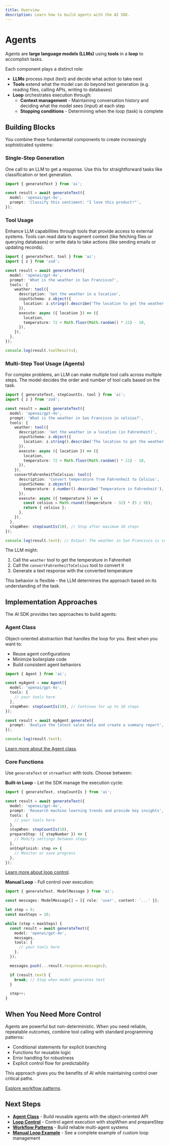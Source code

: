 ```yaml
---
title: Overview
description: Learn how to build agents with the AI SDK.
---
```


# Agents

Agents are **large language models (LLMs)** using **tools** in a **loop** to accomplish tasks.

Each component plays a distinct role:

- **LLMs** process input (text) and decide what action to take next
- **Tools** extend what the model can do beyond text generation (e.g. reading files, calling APIs, writing to databases)
- **Loop** orchestrates execution through:
  - **Context management** - Maintaining conversation history and deciding what the model sees (input) at each step
  - **Stopping conditions** - Determining when the loop (task) is complete

## Building Blocks

You combine these fundamental components to create increasingly sophisticated systems:

### Single-Step Generation

One call to an LLM to get a response. Use this for straightforward tasks like classification or text generation.

```ts
import { generateText } from 'ai';

const result = await generateText({
  model: 'openai/gpt-4o',
  prompt: 'Classify this sentiment: "I love this product!"',
});
```

### Tool Usage

Enhance LLM capabilities through tools that provide access to external systems. Tools can read data to augment context (like fetching files or querying databases) or write data to take actions (like sending emails or updating records).

```ts
import { generateText, tool } from 'ai';
import { z } from 'zod';

const result = await generateText({
  model: 'openai/gpt-4o',
  prompt: 'What is the weather in San Francisco?',
  tools: {
    weather: tool({
      description: 'Get the weather in a location',
      inputSchema: z.object({
        location: z.string().describe('The location to get the weather for'),
      }),
      execute: async ({ location }) => ({
        location,
        temperature: 72 + Math.floor(Math.random() * 21) - 10,
      }),
    }),
  },
});

console.log(result.toolResults);
```

### Multi-Step Tool Usage (Agents)

For complex problems, an LLM can make multiple tool calls across multiple steps. The model decides the order and number of tool calls based on the task.

```ts
import { generateText, stepCountIs, tool } from 'ai';
import { z } from 'zod';

const result = await generateText({
  model: 'openai/gpt-4o',
  prompt: 'What is the weather in San Francisco in celsius?',
  tools: {
    weather: tool({
      description: 'Get the weather in a location (in Fahrenheit)',
      inputSchema: z.object({
        location: z.string().describe('The location to get the weather for'),
      }),
      execute: async ({ location }) => ({
        location,
        temperature: 72 + Math.floor(Math.random() * 21) - 10,
      }),
    }),
    convertFahrenheitToCelsius: tool({
      description: 'Convert temperature from Fahrenheit to Celsius',
      inputSchema: z.object({
        temperature: z.number().describe('Temperature in Fahrenheit'),
      }),
      execute: async ({ temperature }) => {
        const celsius = Math.round((temperature - 32) * (5 / 9));
        return { celsius };
      },
    }),
  },
  stopWhen: stepCountIs(10), // Stop after maximum 10 steps
});

console.log(result.text); // Output: The weather in San Francisco is currently _°C.
```

The LLM might:

1. Call the `weather` tool to get the temperature in Fahrenheit
2. Call the `convertFahrenheitToCelsius` tool to convert it
3. Generate a text response with the converted temperature

This behavior is flexible - the LLM determines the approach based on its understanding of the task.

## Implementation Approaches

The AI SDK provides two approaches to build agents:

### Agent Class

Object-oriented abstraction that handles the loop for you. Best when you want to:

- Reuse agent configurations
- Minimize boilerplate code
- Build consistent agent behaviors

```ts
import { Agent } from 'ai';

const myAgent = new Agent({
  model: 'openai/gpt-4o',
  tools: {
    // your tools here
  },
  stopWhen: stepCountIs(10), // Continue for up to 10 steps
});

const result = await myAgent.generate({
  prompt: 'Analyze the latest sales data and create a summary report',
});

console.log(result.text);
```

[Learn more about the Agent class](/docs/agents/agent-class).

### Core Functions

Use `generateText` or `streamText` with tools. Choose between:

**Built-in Loop** - Let the SDK manage the execution cycle:

```ts
import { generateText, stepCountIs } from 'ai';

const result = await generateText({
  model: 'openai/gpt-4o',
  prompt: 'Research machine learning trends and provide key insights',
  tools: {
    // your tools here
  },
  stopWhen: stepCountIs(10),
  prepareStep: ({ stepNumber }) => {
    // Modify settings between steps
  },
  onStepFinish: step => {
    // Monitor or save progress
  },
});
```

[Learn more about loop control](/docs/agents/loop-control).

**Manual Loop** - Full control over execution:

```ts
import { generateText, ModelMessage } from 'ai';

const messages: ModelMessage[] = [{ role: 'user', content: '...' }];

let step = 0;
const maxSteps = 10;

while (step < maxSteps) {
  const result = await generateText({
    model: 'openai/gpt-4o',
    messages,
    tools: {
      // your tools here
    },
  });

  messages.push(...result.response.messages);

  if (result.text) {
    break; // Stop when model generates text
  }

  step++;
}
```

## When You Need More Control

Agents are powerful but non-deterministic. When you need reliable, repeatable outcomes, combine tool calling with standard programming patterns:

- Conditional statements for explicit branching
- Functions for reusable logic
- Error handling for robustness
- Explicit control flow for predictability

This approach gives you the benefits of AI while maintaining control over critical paths.

[Explore workflow patterns](/docs/agents/workflows).

## Next Steps

- **[Agent Class](/docs/agents/agent-class)** - Build reusable agents with the object-oriented API
- **[Loop Control](/docs/agents/loop-control)** - Control agent execution with stopWhen and prepareStep
- **[Workflow Patterns](/docs/agents/workflows)** - Build reliable multi-agent systems
- **[Manual Loop Example](/cookbook/node/manual-agent-loop)** - See a complete example of custom loop management
